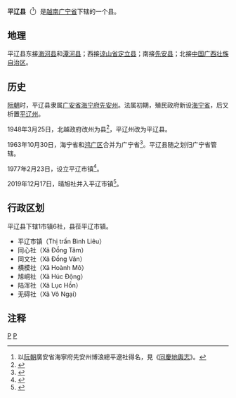 {{Infobox Settlement
|name                   = 平辽县
|settlement_type        = 县
|official_name          = 
|other_name             = 
|native_name            = {{lang|vi|Huyện Bình Liêu}}
|nickname               = 
|motto                  = 
|image_skyline          = 
|imagesize              = 
|image_caption          = 
|image_flag             = 
|flag_size              = 
|image_seal             = 
|seal_size              = 
|image_shield           = 
|shield_size            = 
|image_blank_emblem     = 
|blank_emblem_size      = 
|image_map              = {{Infobox mapframe|frame-width=250|zoom=10}}
|mapsize                = 
|map_caption            = 
|image_map1             = 
|mapsize1               = 
|map_caption1           = 
|pushpin_map            = Vietnam
|pushpin_label_position = bottom
|pushpin_map_caption    = 
|pushpin_map1           = 
|pushpin_label_position1= 
|pushpin_map_caption1   = 
|subdivision_type       = 国家
|subdivision_name       = {{flag|Vietnam}}
|subdivision_type1      = [[越南行政区划|省]]
|subdivision_name1      = [[广宁省|广宁省]]
|subdivision_type2      = 行政区划
|subdivision_name2      = 1市镇6社
|subdivision_type3      = 
|subdivision_name3      = 
|seat_type              = 县莅
|seat                   = {{link-vi|平辽市镇|Bình Liêu (thị trấn)}}
|government_type        = 
|leader_title           = 
|leader_name            = 
|leader_title1          = 
|leader_name1           = 
|established_title      = 
|established_date       = 
|area_magnitude         = 
|unit_pref              = 
|area_footnotes         = 
|area_total_km2         = 470.2
|area_land_km2          = 
|area_water_km2         = 
|area_water_percent     = 
|area_urban_km2         = 
|area_metro_km2         = 
|population_as_of       = 2018年
|population_footnotes   = 
|population_note        = 
|population_total       = 40500
|population_density_km2 = auto
|population_metro             = 
|population_density_metro_km2 = 
|population_urban             = 
|population_density_urban_km2 = 
|timezone               = [[越南标准时间|越南标准时间]]
|utc_offset             = +7
|elevation_footnotes    = 
|elevation_m            = 
|coor_type              = 
|coordinates            = 
|postal_code_type       = 
|postal_code            = 
|area_code              = 
|website                = [https://binhlieu.quangninh.gov.vn/Trang/Default.aspx 平辽县电子信息门户网站]
|footnotes              = 
}}
'''平辽县'''（{{vie|v='''Huyện Bình Liêu'''|hn=縣平遼}}<ref>以[[阮朝|阮朝]]廣安省海寧府先安州博浪總平遼社得名，見《[[同慶地輿志|同慶地輿志]]》。</ref>）是[[越南|越南]][[广宁省|广宁省]]下辖的一个县。

==地理==
平辽县东接[[海河县|海河县]]和[[潭河县|潭河县]]；西接[[谅山省|谅山省]][[定立县|定立县]]；南接[[先安县|先安县]]；北接[[中国|中国]][[广西壮族自治区|广西壮族自治区]]。

==历史==
[[阮朝|阮朝]]时，平辽县隶属[[广安省|广安省]][[海宁府_(越南)|海宁府]][[先安州|先安州]]。法属初期，殖民政府新设[[海宁省|海宁省]]，后又析置[[平辽州|平辽州]]。

1948年3月25日，北越政府改州为县<ref>{{Cite web |url=https://thuvienphapluat.vn/van-ban/Bo-may-hanh-chinh/Sac-lenh-148-SL-bai-bo-danh-tu-phu-chau-quan/36317/noi-dung.aspx |title=Sắc lệnh số 148/SL về việc bãi bỏ danh từ phủ, châu, quận do Chủ tịch Chính phủ Việt nam dân chủ cộng hoà ban hành |accessdate=2020-03-22 |archive-date=2020-05-18 |archive-url=https://web.archive.org/web/20200518212625/https://thuvienphapluat.vn/van-ban/Bo-may-hanh-chinh/Sac-lenh-148-SL-bai-bo-danh-tu-phu-chau-quan/36317/noi-dung.aspx |dead-url=no }}</ref>，平辽州改为平辽县。

1963年10月30日，海宁省和[[鸿广区|鸿广区]]合并为广宁省<ref>{{Cite web |url=https://thuvienphapluat.vn/van-ban/Bo-may-hanh-chinh/Nghi-Quyet-hop-nhat-tinh-Hai-Ninh-va-khu-Hong-Quang-va-sap-nhap-xa-Huu-San-thuoc-huyen-Dinh-Lap-tinh-Hai-Ninh-huyen-Son-Dong-tinh-Ha-Bac/42700/noi-dung.aspx |title=Nghị Quyết về việc hợp nhất tỉnh Hải Ninh và khu Hồng Quảng và sáp nhập xã Hữu Sản thuộc huyện Đình Lập, tỉnh Hải Ninh, huyện Sơn Động, tỉnh Hà Bắc do Quốc hội ban hành |accessdate=2020-03-20 |archive-date=2020-03-20 |archive-url=https://web.archive.org/web/20200320125824/https://thuvienphapluat.vn/van-ban/Bo-may-hanh-chinh/Nghi-Quyet-hop-nhat-tinh-Hai-Ninh-va-khu-Hong-Quang-va-sap-nhap-xa-Huu-San-thuoc-huyen-Dinh-Lap-tinh-Hai-Ninh-huyen-Son-Dong-tinh-Ha-Bac/42700/noi-dung.aspx |dead-url=no }}</ref>。平辽县随之划归广宁省管辖。

1977年2月23日，设立平辽市镇<ref>{{Cite web |url=https://thuvienphapluat.vn/van-ban/Bo-may-hanh-chinh/Quyet-dinh-614-VP18-thanh-lap-thi-tran-Binh-Lieu-huyen-Binh-Lieu-thi-tran-Ba-Che-huyen-Ba-Che-thi-tran-Dinh-Lap-huyen-Dinh-Lap-tinh-Quang-Ninh-57981.aspx |title=Quyết định 614-VP18 năm 1977 thành lập thị trấn Bình Liêu thuộc huyện Bình Liêu; thị trấn Ba Chẽ thuộc huyện Ba Chẽ; thị trấn Đình Lập thuộc huyện Đình Lập, tỉnh Quảng Ninh do Bộ trưởng, Chủ nhiệm Văn phòng Phủ Thủ tướng ban hành |accessdate=2017-10-16 |archive-date=2017-10-15 |archive-url=https://web.archive.org/web/20171015150037/https://thuvienphapluat.vn/van-ban/Bo-may-hanh-chinh/Quyet-dinh-614-VP18-thanh-lap-thi-tran-Binh-Lieu-huyen-Binh-Lieu-thi-tran-Ba-Che-huyen-Ba-Che-thi-tran-Dinh-Lap-huyen-Dinh-Lap-tinh-Quang-Ninh-57981.aspx |dead-url=no }}</ref>。

2019年12月17日，晴旭社并入平辽市镇<ref>{{Cite web |url=http://vanban.chinhphu.vn/portal/page/portal/chinhphu/hethongvanban?mode=detail&document_id=198702 |title=Nghị quyết số 837/NQ-UBTVQH14 của ỦY BAN THƯỜNG VỤ QUỐC HỘI : Về việc ắp xếp các đơn vị hành chính cấp huyện, cấp xã thuộc tỉnh Quảng Ninh |accessdate=2019-12-31 |archive-date=2020-04-01 |archive-url=https://web.archive.org/web/20200401173327/http://vanban.chinhphu.vn/portal/page/portal/chinhphu/hethongvanban?mode=detail&document_id=198702 |dead-url=no }}</ref>。

==行政区划==
平辽县下辖1市镇6社，县莅平辽市镇。
*平辽市镇（Thị trấn Bình Liêu）
*同心社（Xã Đồng Tâm）
*同文社（Xã Đồng Văn）
*横模社（Xã Hoành Mô）
*旭峒社（Xã Húc Động）
*陆浑社（Xã Lục Hồn）
*无碍社（Xã Vô Ngại）

==注释==
{{reflist}}

{{广宁省行政区划}}
{{越南东北部之县市镇区域划分}}

[[Category:广宁省|P]]
[[Category:越南县份|P]]